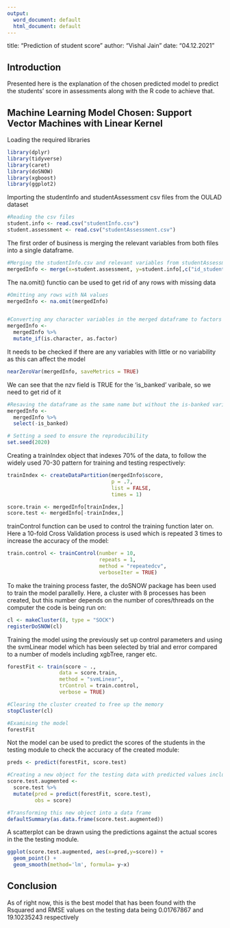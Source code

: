 ```yaml
---
output:
  word_document: default
  html_document: default
---
```

title: "Prediction of student score"
author: "Vishal Jain"
date: "04.12.2021"

## Introduction
Presented here is the explanation of the chosen predicted model to predict the students' score in assessments along with the R code to achieve that.

## Machine Learning Model Chosen: Support Vector Machines with Linear Kernel


Loading the required libraries

```r
library(dplyr)
library(tidyverse)
library(caret)
library(doSNOW)
library(xgboost)
library(ggplot2)
```


Importing the studentInfo and studentAssessment csv files from the OULAD dataset

```r
#Reading the csv files 
student.info <- read.csv("studentInfo.csv")
student.assessment <- read.csv("studentAssessment.csv")
```

The first order of business is merging the relevant variables from both files into a single dataframe.

```r
#Merging the studentInfo.csv and relevant variables from studentAssessment.csv to get more info about the students in the same dataframe
mergedInfo <- merge(x=student.assessment, y=student.info[,c("id_student","gender", "age_band", "studied_credits")], by="id_student")
```

The na.omit() functio can be used to get rid of any rows with missing data

```r
#Omitting any rows with NA values 
mergedInfo <- na.omit(mergedInfo)


#Converting any character variables in the merged dataframe to factors
mergedInfo <- 
  mergedInfo %>%
  mutate_if(is.character, as.factor)
```

It needs to be checked if there are any variables with little or no variability as this can affect the model

```r
nearZeroVar(mergedInfo, saveMetrics = TRUE)
```

We can see that the nzv field is TRUE for the 'is_banked' varibale, so we need to get rid of it

```r
#Resaving the dataframe as the same name but without the is-banked variable using select() function
mergedInfo <-
  mergedInfo %>%
  select(-is_banked)
```

```r
# Setting a seed to ensure the reproducibility
set.seed(2020)
```

Creating a trainIndex object that indexes 70% of the data, to follow the widely used 70-30 pattern for training and testing respectively:

```r
trainIndex <- createDataPartition(mergedInfo$score,
                                  p = .7,
                                  list = FALSE,
                                  times = 1)

score.train <- mergedInfo[trainIndex,]
score.test <- mergedInfo[-trainIndex,]
```

trainControl function can be used to control the training function later on. Here a 10-fold Cross Validation process is used which is repeated 3 times to increase the accuracy of the model:
```r
train.control <- trainControl(number = 10,
                              repeats = 1,
                              method = "repeatedcv",
                              verboseIter = TRUE)
```

To make the training process faster, the doSNOW package has been used to train the model parallelly. Here, a cluster with 8 processes has been created, but this number depends on the number of cores/threads on the computer the code is being run on:

```r
cl <- makeCluster(8, type = "SOCK")
registerDoSNOW(cl)
```

Training the model using the previously set up control parameters and using the svmLinear model which has been selected by trial and error compared to a number of models including xgbTree, ranger etc.

```r
forestFit <- train(score ~ .,
                 data = score.train,
                 method = "svmLinear",
                 trControl = train.control,
                 verbose = TRUE)

#Clearing the cluster created to free up the memory
stopCluster(cl)

#Examining the model
forestFit
```

Not the model can be used to predict the scores of the students in the testing module to check the accuracy of the created module:

```r
preds <- predict(forestFit, score.test)

#Creating a new object for the testing data with predicted values included
score.test.augmented <-
  score.test %>%
  mutate(pred = predict(forestFit, score.test),
         obs = score)

#Transforming this new object into a data frame
defaultSummary(as.data.frame(score.test.augmented))
```

A scatterplot can be drawn using the predictions against the actual scores in the the testing module.

```r
ggplot(score.test.augmented, aes(x=pred,y=score)) +
  geom_point() +
  geom_smooth(method='lm', formula= y~x)
```
   
   
## Conclusion
As of right now, this is the best model that has been found with the Rsquared and RMSE values on the testing data being 0.01767867 and 19.10235243 respectively